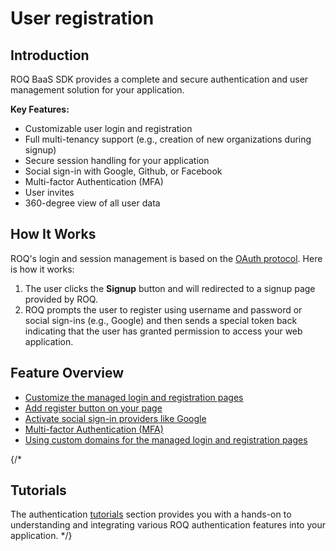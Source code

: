 # User registration

## Introduction

ROQ BaaS SDK provides a complete and secure authentication and user management solution for your application.

**Key Features:**

- Customizable user login and registration
- Full multi-tenancy support (e.g., creation of new organizations during signup)
- Secure session handling for your application
- Social sign-in with Google, Github, or Facebook
- Multi-factor Authentication (MFA)
- User invites
- 360-degree view of all user data

## How It Works

ROQ's login and session management is based on the [OAuth protocol](https://oauth.net/2/). Here is how it works:

1. The user clicks the **Signup** button and will redirected to a signup page provided by ROQ.
2. ROQ prompts the user to register using username and password or social sign-ins (e.g., Google) and then sends a special token back indicating that the user has granted permission to access your web application.

## Feature Overview

- [Customize the managed login and registration pages](/user-registration/registration-forms)
- [Add register button on your page](/user-registration/add-registration-button)
- [Activate social sign-in providers like Google](/user-registration/link-social-sign-ins)
- [Multi-factor Authentication (MFA)](/user-registration/mfa)
- [Using custom domains for the managed login and registration pages](user-registration/custom-domain) 

{/*
## Tutorials

The authentication [tutorials](/authentication/tutorials) section provides you with a hands-on to understanding and integrating various ROQ authentication features into your application.
*/}